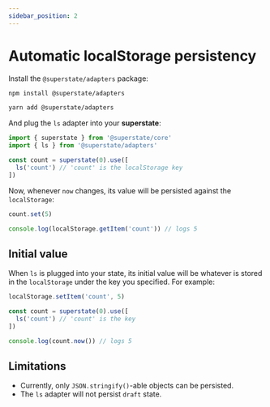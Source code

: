 ```yaml
---
sidebar_position: 2
---
```



# Automatic localStorage persistency

Install the `@superstate/adapters` package:

<Tabs>
<TabItem value="bash" label="npm">

```bash
npm install @superstate/adapters
```

</TabItem>
<TabItem value="yarn" label="yarn">

```bash
yarn add @superstate/adapters
```

</TabItem>
</Tabs>


And plug the `ls` adapter into your **superstate**:

```typescript {4-6}
import { superstate } from '@superstate/core'
import { ls } from '@superstate/adapters'

const count = superstate(0).use([
  ls('count') // 'count' is the localStorage key
])
```

Now, whenever `now` changes, its value will be persisted against the `localStorage`:

```typescript
count.set(5)

console.log(localStorage.getItem('count')) // logs 5
```

## Initial value

When `ls` is plugged into your state, its initial value will be whatever is stored in the `localStorage` under the key you specified. For example:

```typescript
localStorage.setItem('count', 5)

const count = superstate(0).use([
  ls('count') // 'count' is the key
])

console.log(count.now()) // logs 5
```

## Limitations

- Currently, only `JSON.stringify()`-able objects can be persisted.
- The `ls` adapter will not persist `draft` state.
